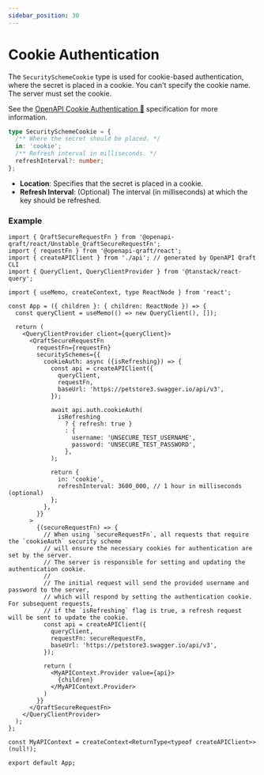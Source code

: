 ```yaml
---
sidebar_position: 30
---
```


# Cookie Authentication

The `SecuritySchemeCookie` type is used for cookie-based authentication, where the secret is placed in a cookie.
You can't specify the cookie name. The server must set the cookie.

See the [OpenAPI Cookie Authentication 🔗](https://swagger.io/docs/specification/authentication/cookie-authentication/) specification for more information.

```ts
type SecuritySchemeCookie = {
  /** Where the secret should be placed. */
  in: 'cookie';
  /** Refresh interval in milliseconds. */
  refreshInterval?: number;
};
```

- **Location**: Specifies that the secret is placed in a cookie.
- **Refresh Interval**: (Optional) The interval (in milliseconds) at which the key should be refreshed.

### Example

```tsx
import { QraftSecureRequestFn } from '@openapi-qraft/react/Unstable_QraftSecureRequestFn';
import { requestFn } from '@openapi-qraft/react';
import { createAPIClient } from './api'; // generated by OpenAPI Qraft CLI
import { QueryClient, QueryClientProvider } from '@tanstack/react-query';

import { useMemo, createContext, type ReactNode } from 'react';

const App = ({ children }: { children: ReactNode }) => {
  const queryClient = useMemo(() => new QueryClient(), []);

  return (
    <QueryClientProvider client={queryClient}>
      <QraftSecureRequestFn
        requestFn={requestFn}
        securitySchemes={{
          cookieAuth: async ({isRefreshing}) => {
            const api = createAPIClient({
              queryClient,
              requestFn,
              baseUrl: 'https://petstore3.swagger.io/api/v3',
            });

            await api.auth.cookieAuth(
              isRefreshing
                ? { refresh: true }
                : {
                  username: 'UNSECURE_TEST_USERNAME',
                  password: 'UNSECURE_TEST_PASSWORD',
                },
            );

            return {
              in: 'cookie',
              refreshInterval: 3600_000, // 1 hour in milliseconds (optional)
            };
          },
        }}
      >
        {(secureRequestFn) => {
          // When using `secureRequestFn`, all requests that require the `cookieAuth` security scheme
          // will ensure the necessary cookies for authentication are set by the server.
          // The server is responsible for setting and updating the authentication cookie.
          //
          // The initial request will send the provided username and password to the server,
          // which will respond by setting the authentication cookie. For subsequent requests,
          // if the `isRefreshing` flag is true, a refresh request will be sent to update the cookie.
          const api = createAPIClient({
            queryClient,
            requestFn: secureRequestFn,
            baseUrl: 'https://petstore3.swagger.io/api/v3',
          });

          return (
            <MyAPIContext.Provider value={api}>
              {children}
            </MyAPIContext.Provider>
          )
        }}
      </QraftSecureRequestFn>
    </QueryClientProvider>
  );
};

const MyAPIContext = createContext<ReturnType<typeof createAPIClient>>(null!);

export default App;
```
